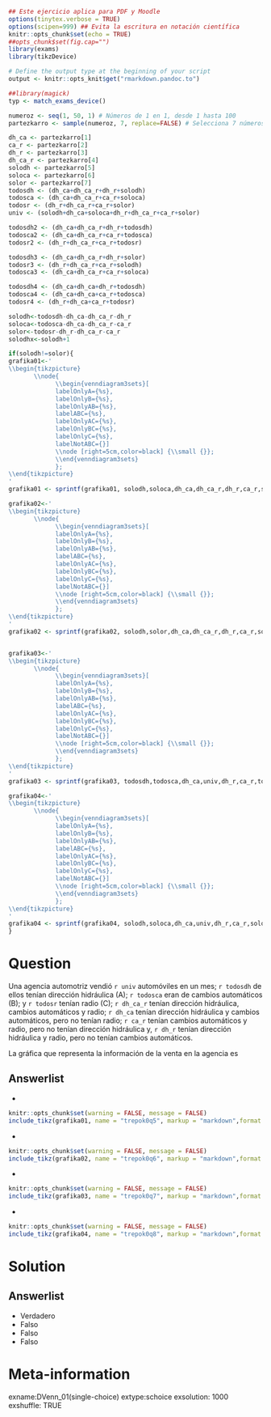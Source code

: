 ```r
## Este ejercicio aplica para PDF y Moodle
options(tinytex.verbose = TRUE)
options(scipen=999) ## Evita la escritura en notación científica
knitr::opts_chunk$set(echo = TRUE)
##opts_chunk$set(fig.cap="")
library(exams)
library(tikzDevice)

# Define the output type at the beginning of your script
output <- knitr::opts_knit$get("rmarkdown.pandoc.to")

##library(magick)
typ <- match_exams_device()

numeroz <- seq(1, 50, 1) # Números de 1 en 1, desde 1 hasta 100
partezkarro <- sample(numeroz, 7, replace=FALSE) # Selecciona 7 números únicos

dh_ca <- partezkarro[1]
ca_r <- partezkarro[2]
dh_r <- partezkarro[3]
dh_ca_r <- partezkarro[4]
solodh <- partezkarro[5]
soloca <- partezkarro[6]
solor <- partezkarro[7]
todosdh <- (dh_ca+dh_ca_r+dh_r+solodh)
todosca <- (dh_ca+dh_ca_r+ca_r+soloca)
todosr <- (dh_r+dh_ca_r+ca_r+solor)
univ <- (solodh+dh_ca+soloca+dh_r+dh_ca_r+ca_r+solor)

todosdh2 <- (dh_ca+dh_ca_r+dh_r+todosdh)
todosca2 <- (dh_ca+dh_ca_r+ca_r+todosca)
todosr2 <- (dh_r+dh_ca_r+ca_r+todosr)

todosdh3 <- (dh_ca+dh_ca_r+dh_r+solor)
todosr3 <- (dh_r+dh_ca_r+ca_r+solodh)
todosca3 <- (dh_ca+dh_ca_r+ca_r+soloca)

todosdh4 <- (dh_ca+dh_ca+dh_r+todosdh)
todosca4 <- (dh_ca+dh_ca+ca_r+todosca)
todosr4 <- (dh_r+dh_ca+ca_r+todosr)

solodh<-todosdh-dh_ca-dh_ca_r-dh_r
soloca<-todosca-dh_ca-dh_ca_r-ca_r
solor<-todosr-dh_r-dh_ca_r-ca_r
solodhx<-solodh+1

if(solodh!=solor){
grafika01<-'
\\begin{tikzpicture}
       \\node{
             \\begin{venndiagram3sets}[
             labelOnlyA={%s},
             labelOnlyB={%s},
             labelOnlyAB={%s},
             labelABC={%s},
             labelOnlyAC={%s},
             labelOnlyBC={%s},
             labelOnlyC={%s},
             labelNotABC={}]
             \\node [right=5cm,color=black] {\\small {}};
             \\end{venndiagram3sets}
             };
\\end{tikzpicture}
'
grafika01 <- sprintf(grafika01, solodh,soloca,dh_ca,dh_ca_r,dh_r,ca_r,solor)

grafika02<-'
\\begin{tikzpicture}
       \\node{
             \\begin{venndiagram3sets}[
             labelOnlyA={%s},
             labelOnlyB={%s},
             labelOnlyAB={%s},
             labelABC={%s},
             labelOnlyAC={%s},
             labelOnlyBC={%s},
             labelOnlyC={%s},
             labelNotABC={}]
             \\node [right=5cm,color=black] {\\small {}};
             \\end{venndiagram3sets}
             };
\\end{tikzpicture}
'
grafika02 <- sprintf(grafika02, solodh,solor,dh_ca,dh_ca_r,dh_r,ca_r,soloca)


grafika03<-'
\\begin{tikzpicture}
       \\node{
             \\begin{venndiagram3sets}[
             labelOnlyA={%s},
             labelOnlyB={%s},
             labelOnlyAB={%s},
             labelABC={%s},
             labelOnlyAC={%s},
             labelOnlyBC={%s},
             labelOnlyC={%s},
             labelNotABC={}]
             \\node [right=5cm,color=black] {\\small {}};
             \\end{venndiagram3sets}
             };
\\end{tikzpicture}
'
grafika03 <- sprintf(grafika03, todosdh,todosca,dh_ca,univ,dh_r,ca_r,todosr)

grafika04<-'
\\begin{tikzpicture}
       \\node{
             \\begin{venndiagram3sets}[
             labelOnlyA={%s},
             labelOnlyB={%s},
             labelOnlyAB={%s},
             labelABC={%s},
             labelOnlyAC={%s},
             labelOnlyBC={%s},
             labelOnlyC={%s},
             labelNotABC={}]
             \\node [right=5cm,color=black] {\\small {}};
             \\end{venndiagram3sets}
             };
\\end{tikzpicture}
'
grafika04 <- sprintf(grafika04, solodh,soloca,dh_ca,univ,dh_r,ca_r,solor)
}
```

Question
========
Una agencia automotriz vendió `r univ` automóviles en un mes; `r todosdh` de ellos tenían dirección hidráulica (A); `r todosca` eran de cambios automáticos (B); y `r todosr` tenían radio (C); `r dh_ca_r` tenían dirección hidráulica, cambios automáticos y radio; `r dh_ca` tenían dirección hidráulica y cambios automáticos, pero no tenían radio; `r ca_r` tenían cambios automáticos y radio, pero no tenían dirección hidráulica y, `r dh_r` tenían dirección hidráulica y radio, pero no tenían cambios automáticos.

La gráfica que representa la información de la venta en la agencia es

Answerlist
----------
* \

```r
knitr::opts_chunk$set(warning = FALSE, message = FALSE)
include_tikz(grafika01, name = "trepok0q5", markup = "markdown",format = typ,packages = c("venndiagram"),width = "5cm")
```

* \

```r
knitr::opts_chunk$set(warning = FALSE, message = FALSE)
include_tikz(grafika02, name = "trepok0q6", markup = "markdown",format = typ,packages = c("venndiagram"),width = "5cm")
```

* \

```r
knitr::opts_chunk$set(warning = FALSE, message = FALSE)
include_tikz(grafika03, name = "trepok0q7", markup = "markdown",format = typ,packages = c("venndiagram"),width = "5cm")
```

* \

```r
knitr::opts_chunk$set(warning = FALSE, message = FALSE)
include_tikz(grafika04, name = "trepok0q8", markup = "markdown",format = typ,packages = c("venndiagram"),width = "5cm")
```

Solution
========

Answerlist
----------
* Verdadero
* Falso
* Falso
* Falso

Meta-information
================
exname:DVenn_01(single-choice)
extype:schoice
exsolution: 1000
exshuffle: TRUE